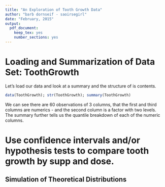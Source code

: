 ```yaml
---
title: "An Exploration of Tooth Growth Data"
author: "barb dornseif - saoirsegirl"
date: "February, 2015"
output:
  pdf_document:
    keep_tex: yes
    number_sections: yes
---
```

# Loading and Summarization of Data Set: ToothGrowth 
Let's load our data and look at a summary and the structure of is contents.  
```r
data(ToothGrowth); str(ToothGrowth); summary(ToothGrowth)
```  

We can see there are 60 observations of 3 columns, that the first and third columns are numerics - and the second column is a factor with two levels. The summary further tells us the quantile breakdown of each of the numeric columns.  

# Use confidence intervals and/or hypothesis tests to compare tooth growth by supp and dose. 


## Simulation of Theoretical Distributions
